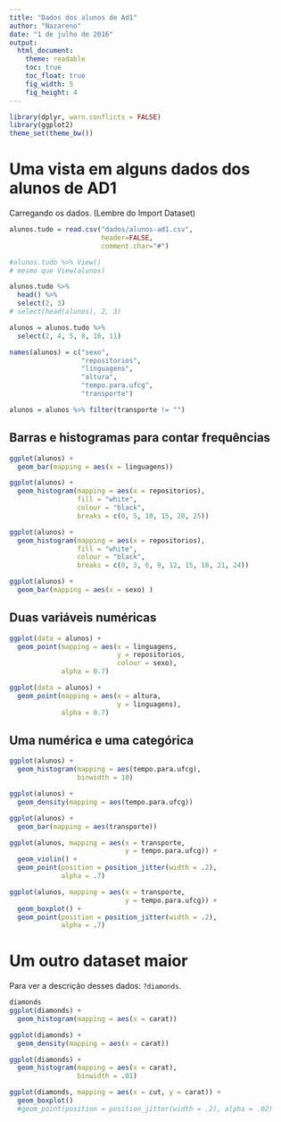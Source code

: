```yaml
---
title: "Dados dos alunos de Ad1"
author: "Nazareno"
date: "1 de julho de 2016"
output:
  html_document:
    theme: readable
    toc: true
    toc_float: true
    fig_width: 5
    fig_height: 4
---
```


```r
library(dplyr, warn.conflicts = FALSE)
library(ggplot2)
theme_set(theme_bw())
```

# Uma vista em alguns dados dos alunos de AD1

Carregando os dados. 
(Lembre do Import Dataset)

```r
alunos.tudo = read.csv("dados/alunos-ad1.csv",
                       header=FALSE, 
                       comment.char="#")

#alunos.tudo %>% View()
# mesmo que View(alunos)

alunos.tudo %>% 
  head() %>% 
  select(2, 3)
# select(head(alunos), 2, 3)

alunos = alunos.tudo %>% 
  select(2, 4, 5, 8, 10, 11)

names(alunos) = c("sexo", 
                  "repositorios", 
                  "linguagens", 
                  "altura", 
                  "tempo.para.ufcg", 
                  "transporte")

alunos = alunos %>% filter(transporte != "")
```

## Barras e histogramas para contar frequências

```r
ggplot(alunos) + 
  geom_bar(mapping = aes(x = linguagens))

ggplot(alunos) + 
  geom_histogram(mapping = aes(x = repositorios), 
                 fill = "white", 
                 colour = "black",
                 breaks = c(0, 5, 10, 15, 20, 25)) 

ggplot(alunos) + 
  geom_histogram(mapping = aes(x = repositorios), 
                 fill = "white", 
                 colour = "black",
                 breaks = c(0, 3, 6, 9, 12, 15, 18, 21, 24)) 

ggplot(alunos) + 
  geom_bar(mapping = aes(x = sexo) )
```

## Duas variáveis numéricas

```r
ggplot(data = alunos) +
  geom_point(mapping = aes(x = linguagens, 
                           y = repositorios, 
                           colour = sexo), 
             alpha = 0.7) 

ggplot(data = alunos) +
  geom_point(mapping = aes(x = altura, 
                           y = linguagens), 
             alpha = 0.7) 

```

## Uma numérica e uma categórica

```r
ggplot(alunos) + 
  geom_histogram(mapping = aes(tempo.para.ufcg), 
                 binwidth = 10)

ggplot(alunos) + 
  geom_density(mapping = aes(tempo.para.ufcg))

ggplot(alunos) + 
  geom_bar(mapping = aes(transporte))

ggplot(alunos, mapping = aes(x = transporte, 
                             y = tempo.para.ufcg)) + 
  geom_violin() + 
  geom_point(position = position_jitter(width = .2), 
             alpha = .7) 

ggplot(alunos, mapping = aes(x = transporte, 
                             y = tempo.para.ufcg)) + 
  geom_boxplot() + 
  geom_point(position = position_jitter(width = .2), 
             alpha = .7) 

```

# Um outro dataset maior

Para ver a descrição desses dados: `?diamonds`.

```r
diamonds
ggplot(diamonds) + 
  geom_histogram(mapping = aes(x = carat))

ggplot(diamonds) + 
  geom_density(mapping = aes(x = carat))

ggplot(diamonds) + 
  geom_histogram(mapping = aes(x = carat), 
                 binwidth = .01) 

ggplot(diamonds, mapping = aes(x = cut, y = carat)) + 
  geom_boxplot()  
  #geom_point(position = position_jitter(width = .2), alpha = .02)
```


